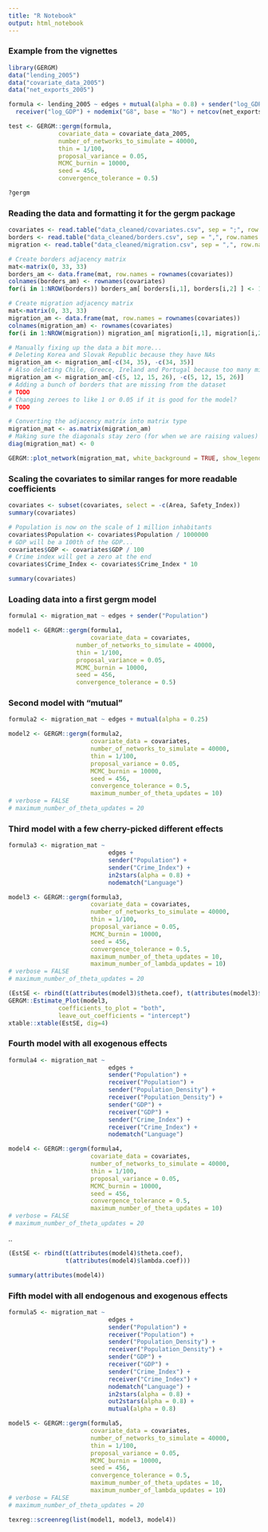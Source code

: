 ```yaml
---
title: "R Notebook"
output: html_notebook
---
```



### Example from the vignettes
```r
library(GERGM)
data("lending_2005")
data("covariate_data_2005")
data("net_exports_2005")

formula <- lending_2005 ~ edges + mutual(alpha = 0.8) + sender("log_GDP") + 
  receiver("log_GDP") + nodemix("G8", base = "No") + netcov(net_exports_2005) + nodecov("log_GDP")

test <- GERGM::gergm(formula,
              covariate_data = covariate_data_2005,
              number_of_networks_to_simulate = 40000,
              thin = 1/100,
              proposal_variance = 0.05,
              MCMC_burnin = 10000,
              seed = 456,
              convergence_tolerance = 0.5)

?gergm
```

### Reading the data and formatting it for the gergm package
```r

covariates <- read.table("data_cleaned/covariates.csv", sep = ";", row.names = 1, header = TRUE)
borders <- read.table("data_cleaned/borders.csv", sep = ",", row.names = 1, header = TRUE)
migration <- read.table("data_cleaned/migration.csv", sep = ",", row.names = 1, header = TRUE)

# Create borders adjacency matrix
mat<-matrix(0, 33, 33)
borders_am <- data.frame(mat, row.names = rownames(covariates))
colnames(borders_am) <- rownames(covariates)
for(i in 1:NROW(borders)) borders_am[ borders[i,1], borders[i,2] ] <- 1 

# Create migration adjacency matrix
mat<-matrix(0, 33, 33)
migration_am <- data.frame(mat, row.names = rownames(covariates))
colnames(migration_am) <- rownames(covariates)
for(i in 1:NROW(migration)) migration_am[ migration[i,1], migration[i,2] ] <- migration[i,3]

# Manually fixing up the data a bit more...
# Deleting Korea and Slovak Republic because they have NAs
migration_am <- migration_am[-c(34, 35), -c(34, 35)]
# Also deleting Chile, Greece, Ireland and Portugal because too many missing values
migration_am <- migration_am[-c(5, 12, 15, 26), -c(5, 12, 15, 26)]
# Adding a bunch of borders that are missing from the dataset
# TODO
# Changing zeroes to like 1 or 0.05 if it is good for the model?
# TODO

# Converting the adjacency matrix into matrix type
migration_mat <- as.matrix(migration_am)
# Making sure the diagonals stay zero (for when we are raising values)
diag(migration_mat) <- 0

GERGM::plot_network(migration_mat, white_background = TRUE, show_legend = FALSE)
```


### Scaling the covariates to similar ranges for more readable coefficients
```r
covariates <- subset(covariates, select = -c(Area, Safety_Index))
summary(covariates)

# Population is now on the scale of 1 million inhabitants
covariates$Population <- covariates$Population / 1000000
# GDP will be a 100th of the GDP...
covariates$GDP <- covariates$GDP / 100
# Crime index will get a zero at the end
covariates$Crime_Index <- covariates$Crime_Index * 10

summary(covariates)
```


### Loading data into a first gergm model
```r
formula1 <- migration_mat ~ edges + sender("Population")

model1 <- GERGM::gergm(formula1,
                       covariate_data = covariates,
                   number_of_networks_to_simulate = 40000,
                   thin = 1/100,
                   proposal_variance = 0.05,
                   MCMC_burnin = 10000,
                   seed = 456,
                   convergence_tolerance = 0.5)

```


### Second model with "mutual"
```r
formula2 <- migration_mat ~ edges + mutual(alpha = 0.25)

model2 <- GERGM::gergm(formula2,
                       covariate_data = covariates,
                       number_of_networks_to_simulate = 40000,
                       thin = 1/100,
                       proposal_variance = 0.05,
                       MCMC_burnin = 10000,
                       seed = 456,
                       convergence_tolerance = 0.5,
                       maximum_number_of_theta_updates = 10)
# verbose = FALSE
# maximum_number_of_theta_updates = 20
```


### Third model with a few cherry-picked different effects
```r

formula3 <- migration_mat ~ 
                            edges + 
                            sender("Population") + 
                            sender("Crime_Index") + 
                            in2stars(alpha = 0.8) + 
                            nodematch("Language")

model3 <- GERGM::gergm(formula3,
                       covariate_data = covariates,
                       number_of_networks_to_simulate = 40000,
                       thin = 1/100,
                       proposal_variance = 0.05,
                       MCMC_burnin = 10000,
                       seed = 456,
                       convergence_tolerance = 0.5,
                       maximum_number_of_theta_updates = 10,
                       maximum_number_of_lambda_updates = 10)
# verbose = FALSE
# maximum_number_of_theta_updates = 20
```
```r
(EstSE <- rbind(t(attributes(model3)$theta.coef), t(attributes(model3)$lambda.coef)))
GERGM::Estimate_Plot(model3,
              coefficients_to_plot = "both",
              leave_out_coefficients = "intercept")
xtable::xtable(EstSE, dig=4)
```


### Fourth model with all exogenous effects
```r

formula4 <- migration_mat ~ 
                            edges + 
                            sender("Population") + 
                            receiver("Population") +
                            sender("Population_Density") +
                            receiver("Population_Density") +
                            sender("GDP") +
                            receiver("GDP") +
                            sender("Crime_Index") +
                            receiver("Crime_Index") +
                            nodematch("Language")

model4 <- GERGM::gergm(formula4,
                       covariate_data = covariates,
                       number_of_networks_to_simulate = 40000,
                       thin = 1/100,
                       proposal_variance = 0.05,
                       MCMC_burnin = 10000,
                       seed = 456,
                       convergence_tolerance = 0.5,
                       maximum_number_of_theta_updates = 10)
# verbose = FALSE
# maximum_number_of_theta_updates = 20
```
..

```r
(EstSE <- rbind(t(attributes(model4)$theta.coef),
                t(attributes(model4)$lambda.coef)))

summary(attributes(model4))


```



### Fifth model with all endogenous and exogenous effects
```r

formula5 <- migration_mat ~ 
                            edges + 
                            sender("Population") + 
                            receiver("Population") +
                            sender("Population_Density") +
                            receiver("Population_Density") +
                            sender("GDP") +
                            receiver("GDP") +
                            sender("Crime_Index") +
                            receiver("Crime_Index") +
                            nodematch("Language") +
                            in2stars(alpha = 0.8) +
                            out2stars(alpha = 0.8) +
                            mutual(alpha = 0.8)

model5 <- GERGM::gergm(formula5,
                       covariate_data = covariates,
                       number_of_networks_to_simulate = 40000,
                       thin = 1/100,
                       proposal_variance = 0.05,
                       MCMC_burnin = 10000,
                       seed = 456,
                       convergence_tolerance = 0.5,
                       maximum_number_of_theta_updates = 10,
                       maximum_number_of_lambda_updates = 10)
# verbose = FALSE
# maximum_number_of_theta_updates = 20
```
```r
texreg::screenreg(list(model1, model3, model4))
```

